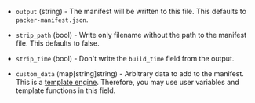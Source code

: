 <!-- Code generated from the comments of the Config struct in post-processor/manifest/post-processor.go; DO NOT EDIT MANUALLY -->

- `output` (string) - The manifest will be written to this file. This defaults to
  `packer-manifest.json`.

- `strip_path` (bool) - Write only filename without the path to the manifest file. This defaults
  to false.

- `strip_time` (bool) - Don't write the `build_time` field from the output.

- `custom_data` (map[string]string) - Arbitrary data to add to the manifest. This is a [template
  engine](https://packer.io/docs/templates/legacy_json_templates/engine.html). Therefore, you
  may use user variables and template functions in this field.

